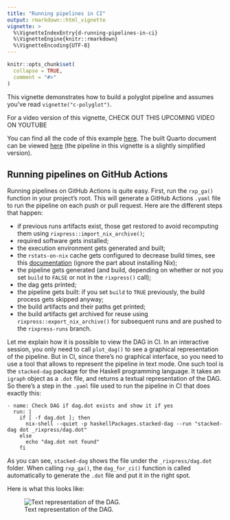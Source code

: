 ```yaml
---
title: "Running pipelines in CI"
output: rmarkdown::html_vignette
vignette: >
  %\VignetteIndexEntry{d-running-pipelines-in-ci}
  %\VignetteEngine{knitr::rmarkdown}
  %\VignetteEncoding{UTF-8}
---
```


```r
knitr::opts_chunk$set(
  collapse = TRUE,
  comment = "#>"
)
```

This vignette demonstrates how to build a polyglot pipeline and assumes you've
read `vignette("c-polyglot")`.

For a video version of this vignette, CHECK OUT THIS UPCOMING VIDEO ON YOUTUBE

You can find all the code of this example
[here](https://github.com/b-rodrigues/rixpress_demos/tree/master/python_r). The
built Quarto document can be viewed
[here](https://b-rodrigues.github.io/rixpress_demos/python_r/index.html) (the
pipeline in this vignette is a slightly simplified version).

## Running pipelines on GitHub Actions

Running pipelines on GitHub Actions is quite easy. First, run the `rxp_ga()`
function in your project's root. This will generate a GitHub Actions `.yaml`
file to run the pipeline on each push or pull request. Here are the different
steps that happen:

- if previous runs artifacts exist, those get restored to avoid recomputing them
  using `rixpress::import_nix_archive()`;
- required software gets installed;
- the execution environment gets generated and built;
- the `rstats-on-nix` cache gets configured to decrease build times, see this
  [documentation](https://docs.ropensci.org/rix/articles/b1-setting-up-and-using-rix-on-linux-and-windows.html#using-the-determinate-systems-installer)
  (ignore the part about installing Nix);
- the pipeline gets generated (and build, depending on whether or not you set
  `build` to `FALSE` or not in the `rixpress()` call);
- the dag gets printed;
- the pipeline gets built: if you set `build` to `TRUE` previously, the build
  process gets skipped anyway;
- the build artifacts and their paths get printed;
- the build artifacts get archived for reuse using
  `rixpress::export_nix_archive()` for subsequent runs and are pushed to the
  `rixpress-runs` branch.

Let me explain how it is possible to view the DAG in CI. In an interactive
session, you only need to call `plot_dag()` to see a graphical representation of
the pipeline. But in CI, since there's no graphical interface, so you need to
use a tool that allows to represent the pipeline in text mode. One such tool is
the `stacked-dag` package for the Haskell programming language. It takes an
`igraph` object as a `.dot` file, and returns a textual representation of the
DAG. So there's a step in the `.yaml` file used to run the pipeline in CI
that does exactly this:

```
- name: Check DAG if dag.dot exists and show it if yes
  run: |
    if [ -f dag.dot ]; then
      nix-shell --quiet -p haskellPackages.stacked-dag --run "stacked-dag dot _rixpress/dag.dot"
    else
      echo "dag.dot not found"
    fi
```

As you can see, `stacked-dag` shows the file under the `_rixpress/dag.dot`
folder. When calling `rxp_ga()`, the `dag_for_ci()` function is called
automatically to generate the `.dot` file and put it in the right spot.

Here is what this looks like:

<figure>
<img src="https://raw.githubusercontent.com/b-rodrigues/rixpress/refs/heads/master/vignettes/stacked-dag.png" alt="Text representation of the DAG." />
<figcaption aria-hidden="true">
Text representation of the DAG.
</figcaption>
</figure>
